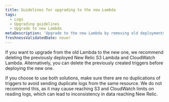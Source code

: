 ```yaml
---
title: Guidelines for upgrading to the new Lambda
tags:
  - Logs
  - Upgrading guidelines
  - Upgrade to new Lambda
metaDescription: 'Upgrade to the new Lambda by removing old deployments and avoiding duplicate triggers for consistent data flow to New Relic.'
freshnessValidatedDate: never
---
```

If you want to upgrade from the old Lambda to the new one, we recommend deleting the previously deployed New Relic S3 Lambda and CloudWatch Lambda. Alternatively, you can delete the previously created triggers before deploying the new one.

If you choose to use both solutions, make sure there are no duplications of triggers to avoid sending duplicate logs from the same resource. We do not recommend this, as it may cause reaching S3 and CloudWatch limits on reading logs, which can lead to inconsistency in data reaching New Relic.